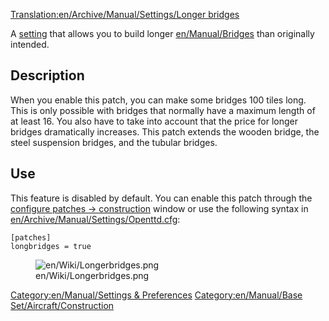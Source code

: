 [[Translation:en/Archive/Manual/Settings/Longer bridges]]


[[Category:en/Manual/Settings & Preferences]]
[[Category:en/Manual/Base Set/Aircraft/Construction]]

{{en/Archive/Historic|Currently these are two settings: [[en/Archive/Manual/Settings/Advanced Settings/Construction#maximum-bridge-length|Maximum bridge length]] & [[en/Archive/Manual/Settings/Advanced Settings/Construction#maximum-tunnel-length|Maximum tunnel length]] }} 

A [[en/Archive/Manual/Settings/Advanced Settings|setting]] that allows you to build longer [[en/Manual/Bridges]] than originally intended.

== Description ==
When you enable this patch, you can make some bridges 100 tiles long. This is only possible with bridges that normally have a maximum length of at least 16. You also have to take into account that the price for longer bridges dramatically increases. This patch extends the wooden bridge, the steel suspension bridges, and the tubular bridges.

== Use ==
This feature is disabled by default. You can enable this patch through the [[en/Archive/Manual/Settings/Advanced Settings/Construction#allow-building-very-long-bridges|configure patches -> construction]] window or use the following syntax in [[en/Archive/Manual/Settings/Openttd.cfg]]:

 [patches]
 longbridges = true

[[File:en/Wiki/Longerbridges.png|center]]